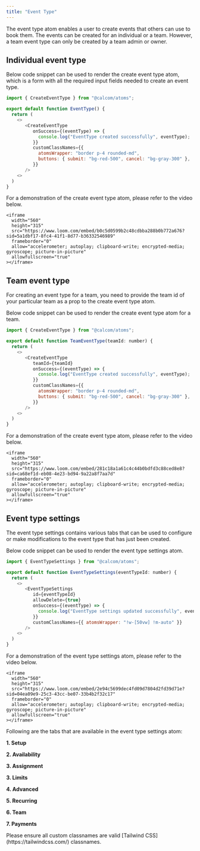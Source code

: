 ```yaml
---
title: "Event Type"
---
```


The event type atom enables a user to create events that others can use to book them. The events can be created for an individual or a team. However, a team event type can only be created by a team admin or owner.

## Individual event type

Below code snippet can be used to render the create event type atom, which is a form with all the required input fields needed to create an event type.

```js
import { CreateEventType } from "@calcom/atoms";

export default function EventType() {
  return (
    <>
       <CreateEventType
          onSuccess={(eventType) => {
            console.log("EventType created successfully", eventType);
          }}
          customClassNames={{
            atomsWrapper: "border p-4 rounded-md",
            buttons: { submit: "bg-red-500", cancel: "bg-gray-300" },
          }}
       />
    <>
  )
}
```

For a demonstration of the create event type atom, please refer to the video below.

<p></p>

    <iframe
      width="560"
      height="315"
      src="https://www.loom.com/embed/b0c5d0599b2c48cdbba288b0b772a676?sid=5a1dbf17-8fc4-41f1-8d77-b36332546989"
      frameborder="0"
      allow="accelerometer; autoplay; clipboard-write; encrypted-media; gyroscope; picture-in-picture"
      allowfullscreen="true"
    ></iframe>

<p></p>

## Team event type

For creating an event type for a team, you need to provide the team id of your particular team as a prop to the create event type atom.

Below code snippet can be used to render the create event type atom for a team.

```js
import { CreateEventType } from "@calcom/atoms";

export default function TeamEventType(teamId: number) {
  return (
    <>
       <CreateEventType
          teamId={teamId}
          onSuccess={(eventType) => {
            console.log("EventType created successfully", eventType);
          }}
          customClassNames={{
            atomsWrapper: "border p-4 rounded-md",
            buttons: { submit: "bg-red-500", cancel: "bg-gray-300" },
          }}
       />
    <>
  )
}
```

For a demonstration of the create event type atom, please refer to the video below.

<p></p>

    <iframe
      width="560"
      height="315"
      src="https://www.loom.com/embed/281c18a1a61c4c44b0bdfd3c88ced8e8?sid=ca68ef1d-eb08-4e23-bd94-9a22a8f7aa7d"
      frameborder="0"
      allow="accelerometer; autoplay; clipboard-write; encrypted-media; gyroscope; picture-in-picture"
      allowfullscreen="true"
    ></iframe>

<p></p>

## Event type settings

The event type settings contains various tabs that can be used to configure or make modifications to the event type that has just been created.

Below code snippet can be used to render the event type settings atom.

```js
import { EventTypeSettings } from "@calcom/atoms";

export default function EventTypeSettings(eventTypeId: number) {
  return (
    <>
       <EventTypeSettings
          id={eventTypeId}
          allowDelete={true}
          onSuccess={(eventType) => {
            console.log("EventType settings updated successfully", eventType);
          }}
          customClassNames={{ atomsWrapper: "!w-[50vw] !m-auto" }}
       />
    <>
  )
}
```

For a demonstration of the event type settings atom, please refer to the video below.

<p></p>

    <iframe
      width="560"
      height="315"
      src="https://www.loom.com/embed/2e94c5699dec4fd09d7804d2fd39d71e?sid=04ea09e9-25c3-43cc-be07-33b4b2f32c17"
      frameborder="0"
      allow="accelerometer; autoplay; clipboard-write; encrypted-media; gyroscope; picture-in-picture"
      allowfullscreen="true"
    ></iframe>

<p></p>

Following are the tabs that are available in the event type settings atom:

<p></p>

**1. Setup**

**2. Availability**

**3. Assignment**

**3. Limits**

**4. Advanced**

**5. Recurring**

**6. Team**

**7. Payments**


<Info>
  Please ensure all custom classnames are valid [Tailwind CSS](https://tailwindcss.com/) classnames.
</Info>